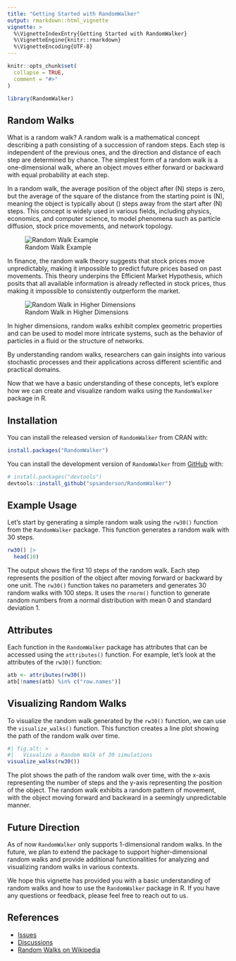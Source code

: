 ```yaml
---
title: "Getting Started with RandomWalker"
output: rmarkdown::html_vignette
vignette: >
  %\VignetteIndexEntry{Getting Started with RandomWalker}
  %\VignetteEngine{knitr::rmarkdown}
  %\VignetteEncoding{UTF-8}
---
```


```r
knitr::opts_chunk$set(
  collapse = TRUE,
  comment = "#>"
)
```

```r
library(RandomWalker)
```

## Random Walks

What is a random walk? A random walk is a mathematical concept describing a path consisting of a succession of random steps. Each step is independent of the previous ones, and the direction and distance of each step are determined by chance. The simplest form of a random walk is a one-dimensional walk, where an object moves either forward or backward with equal probability at each step. 

In a random walk, the average position of the object after \(N\) steps is zero, but the average of the square of the distance from the starting point is \(N\), meaning the object is typically about \(\sqrt{N}\) steps away from the start after \(N\) steps. This concept is widely used in various fields, including physics, economics, and computer science, to model phenomena such as particle diffusion, stock price movements, and network topology.

![Random Walk Example](https://upload.wikimedia.org/wikipedia/commons/thumb/2/28/Eight-step_random_walks.png/500px-Eight-step_random_walks.png)

In finance, the random walk theory suggests that stock prices move unpredictably, making it impossible to predict future prices based on past movements. This theory underpins the Efficient Market Hypothesis, which posits that all available information is already reflected in stock prices, thus making it impossible to consistently outperform the market.

![Random Walk in Higher Dimensions](https://upload.wikimedia.org/wikipedia/commons/thumb/b/bd/Walk3d_0.png/500px-Walk3d_0.png)

In higher dimensions, random walks exhibit complex geometric properties and can be used to model more intricate systems, such as the behavior of particles in a fluid or the structure of networks.

By understanding random walks, researchers can gain insights into various stochastic processes and their applications across different scientific and practical domains.

Now that we have a basic understanding of these concepts, let's explore how we can create and visualize random walks using the `RandomWalker` package in R.

## Installation

You can install the released version of `RandomWalker` from CRAN with:

```r
install.packages("RandomWalker")
```

You can install the development version of `RandomWalker` from [GitHub](https://github.com/spsanderson/RandomWalker) with:

``` r
# install.packages("devtools")
devtools::install_github("spsanderson/RandomWalker")
```

## Example Usage

Let's start by generating a simple random walk using the `rw30()` function from the `RandomWalker` package. This function generates a random walk with 30 steps.

```r
rw30() |>
  head(10)
```

The output shows the first 10 steps of the random walk. Each step represents the position of the object after moving forward or backward by one unit. The `rw30()` function takes
no parameters and generates 30 random walks with 100 steps. It uses the `rnorm()`
function to generate random numbers from a normal distribution with mean 0 and standard deviation 1.

## Attributes

Each function in the `RandomWalker` package has attributes that can be accessed using the `attributes()` function. For example, let's look at the attributes of the `rw30()` function:

```r
atb <- attributes(rw30())
atb[!names(atb) %in% c("row.names")]
```

## Visualizing Random Walks

To visualize the random walk generated by the `rw30()` function, we can use the `visualize_walks()` function. This function creates a line plot showing the path of the random walk over time.

```r
#| fig.alt: >
#|   Visualize a Random Walk of 30 simulations
visualize_walks(rw30())
```

The plot shows the path of the random walk over time, with the x-axis representing the number of steps and the y-axis representing the position of the object. The random walk exhibits a random pattern of movement, with the object moving forward and backward in a seemingly unpredictable manner.

## Future Direction

As of now `RandomWalker` only supports 1-dimensional random walks. In the future, we plan to extend the package to support higher-dimensional random walks and provide additional functionalities for analyzing and visualizing random walks in various contexts.

We hope this vignette has provided you with a basic understanding of random walks and how to use the `RandomWalker` package in R. If you have any questions or feedback, please feel free to reach out to us.

## References

- [Issues](https://github.com/spsanderson/RandomWalker/issues)
- [Discussions](https://github.com/spsanderson/RandomWalker/discussions)
- [Random Walks on Wikipedia](https://en.wikipedia.org/wiki/Random_walk)
